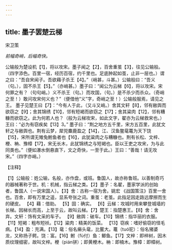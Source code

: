 ```yaml
---
---
---
```

title: 墨子罢楚云梯
---



宋卫策

*前幅奇峭，后幅奇快。*

公输般为楚设机【1】，将以攻宋。墨子闻之【2】，百舍重茧【3】，往见公输般。（四字添色。百里一宿，经历百宿，约千里也。足底肿起如茧，止非一层也。）谓之曰：“吾自宋闻子。吾欲藉子杀王【4】。”（峭甚，斗甚。）公输般曰：“吾义（句。），固不杀王【5】。”（亦峭甚。）墨子曰：“闻公为云梯【6】，将以攻宋。宋何罪之有？（句句峭。）义不杀王（句。）而攻国，（句。）是不杀少而杀众。（奇峭之至！）敢问攻宋何义也？”（便借他“义”字，奇峭之至！）公输般服焉，请见之王。
墨子见楚王曰【7】：“今有人于此，（又斗又峭。）舍其文轩【8】，邻有敝舆而欲窃之【9】；舍其锦绣【10】，邻有短褐而欲窃之【17】；舍其粱肉【12】，邻有糟糠而欲窃之。此为何若人也？（般为云梯攻宋，如此文字，翟亦为云梯救宋也。）王曰：“必为有窃疾矣【13】3。”
墨子曰：“荆之地方五千里，宋方五百里，此犹文轩之与敝舆也。荆有云梦，犀兕麋鹿盈之【14】，江、汉鱼鳖鼋鼍为天下饶【15】，宋所谓无雉兔鲋鱼者也【16】，此犹粱肉之与糟糠也。荆有长松、文梓、楩、柟、豫樟【17】，宋无长木，此犹锦绣之与短褐也。臣以王吏之攻宋，为与此同类也。”（便如瀑水倒悬直下，文之奇快，一至于此。）王曰：“善哉！请无攻宋。”（四字亦峭。）

【注释】

【1】公输般：姓公输，名般，亦作盘，或班。鲁国人，故亦称鲁班。以善制奇巧的器械著称于世。机：机械，指云梯之类。【2】墨子：名翟，墨家学派的创始者，鲁国人（一说宋国人）。【3】舍：古称一宿为舍。姚宏
《战国策注》百里一舍也。百舍，即有万里之遥，显系夸张之词。重茧：老茧。此指足因走路远摩擦而生的硬皮。
【4】藉：借助。
【5】固：确实。
【6】云梯：攻城时用来攀登城墙的长梯。因梯长而高，上至于云，故叫云梯。【7】楚王：指楚惠王。【8】舍：舍弃。文轩：饰有文采的车子。
【9】敝舆：破车。【10】锦绣：指华丽的衣服。【11】短褐：粗布短袄。【12】粱肉：精美的饭菜。
【13】窃疾：嗜好偷窃的怪毛病。【14】盈：充满。【13】鼋：俗名癞头鼋，比鳌大。鼍（tuó驼）：俗名猪婆龙，又称扬子鳄。饶：富。【16】鲋（fù付）鱼：鲫鱼。【17】文梓：即梓树，因木质纹理细密，故叫文梓。楩（pián骈）；即黄楩木。柟：即楠木。豫樟：即樟树。